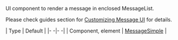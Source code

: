 UI component to render a message in enclosed MessageList.

Please check guides section for [Customizing Message UI](/reactnative/guides/message-customization) for details.

| Type | Default |
|- -|- -|
| Component, element | [MessageSimple](/reactnative/ui-components/message-simple) |
